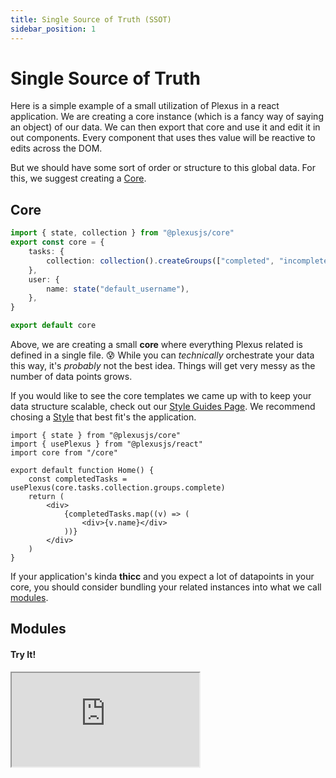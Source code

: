 ```yaml
---
title: Single Source of Truth (SSOT)
sidebar_position: 1
---
```


# Single Source of Truth

Here is a simple example of a small utilization of Plexus in a react application. We are creating a core instance (which is a fancy way of saying an object) of our data. We can then export that core and use it and edit it in out components. Every component that uses thes value will be reactive to edits across the DOM.

But we should have some sort of order or structure to this global data. For this, we suggest creating a [Core](/docs/getting-started/concepts#internal-terms).

## Core

```ts title="/core/index.ts"
import { state, collection } from "@plexusjs/core"
export const core = {
	tasks: {
		collection: collection().createGroups(["completed", "incomplete"]),
	},
	user: {
		name: state("default_username"),
	},
}

export default core
```

Above, we are creating a small <strong>core</strong> where everything Plexus related is defined in a single file. 😰 While you can <em>technically</em> orchestrate your data this way, it's <em>probably</em> not the best idea. Things will get very messy as the number of data points grows.

If you would like to see the core templates we came up with to keep your data structure scalable, check out our [Style Guides Page](/docs/style-guides). We recommend chosing a [Style](/docs/style-guides) that best fit's the application.

```tsx live title="/pages/index.tsx"
import { state } from "@plexusjs/core"
import { usePlexus } from "@plexusjs/react"
import core from "/core"

export default function Home() {
	const completedTasks = usePlexus(core.tasks.collection.groups.complete)
	return (
		<div>
			{completedTasks.map((v) => (
				<div>{v.name}</div>
			))}
		</div>
	)
}
```

If your application's kinda **thicc** and you expect a lot of datapoints in your core, you should consider bundling your related instances into what we call [modules](/docs/getting-started/concepts#internal-terms).

## Modules

#### Try It!

<div
	className="rounded-lg overflow-hidden"
>

<iframe
	src="https://codesandbox.io/embed/plexusjs-simple-core-example-mvj50r?fontsize=14&hidenavigation=1&theme=dark"
	style={{ width: "100%", height: "500px", border: 0, borderRadius: "4px", overflow: "hidden" }}
	title="PlexusJS Simple Core Example"
	allow="accelerometer; ambient-light-sensor; camera; encrypted-media; geolocation; gyroscope; hid; microphone; midi; payment; usb; vr; xr-spatial-tracking"
	sandbox="allow-forms allow-modals allow-popups allow-presentation allow-same-origin allow-scripts"
/>
</div>

